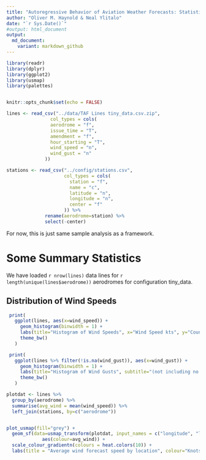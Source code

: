 ```yaml
---
title: "Autoregressive Behavior of Aviation Weather Forecasts: Statistics"
author: "Oliver M. Haynold & Neal Ylitalo"
date: "`r Sys.Date()`"
#output: html_document
output:
  md_document:
    variant: markdown_github
---
```


```r
library(readr)
library(dplyr)
library(ggplot2)
library(usmap)
library(palettes)


knitr::opts_chunk$set(echo = FALSE)
```

```r
lines <- read_csv("../data/TAF Lines tiny_data.csv.zip",
                col_types = cols(
                aerodrome = "f",
                issue_time = "T",
                amendment = "f",
                hour_starting = "T",
                wind_speed = "n",
                wind_gust = "n"
              ))

stations <- read_csv("../config/stations.csv", 
                     col_types = cols(
                       station = "f",
                       name = "c",
                       latitude = "n",
                       longitude = "n",
                       center = "f"
                     )) %>%
              rename(aerodrome=station) %>%
              select(-center)
```


For now, this is just same sample analysis as a framework.

# Some Summary Statistics

We have loaded `r nrow(lines)` data lines for `r length(unique(lines$aerodrome))` aerodromes for configuration tiny_data.

## Distribution of Wind Speeds

```r
 print(
   ggplot(lines, aes(x=wind_speed)) + 
     geom_histogram(binwidth = 1) +
     labs(title="Histogram of Wind Speeds", x="Wind Speed kts", y="Count") +
     theme_bw()
   )
```


```r
 print(
   ggplot(lines %>% filter(!is.na(wind_gust)), aes(x=wind_gust)) + 
     geom_histogram(binwidth = 1) +
     labs(title="Histogram of Wind Gusts", subtitle="(not including no gust)", x="Wind Gust kts", y="Count") +
     theme_bw()
   )
```

```r
plotdat <- lines %>%
  group_by(aerodrome) %>%
  summarise(avg_wind = mean(wind_speed)) %>%
  left_join(stations, by=c("aerodrome"))


plot_usmap(fill="grey") +
  geom_sf(data=usmap_transform(plotdat, input_names = c("longitude", "latitude")),
             aes(colour=avg_wind)) +
  scale_colour_gradientn(colours = heat.colors(10)) +
  labs(title = "Average wind forecast speed by location", colour="Knots")
```






